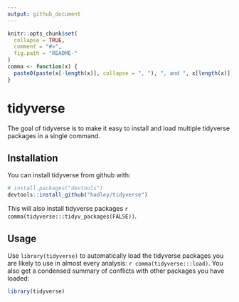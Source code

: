 ```yaml
---
output: github_document
---
```

<!-- README.md is generated from README.Rmd. Please edit that file -->

```r
knitr::opts_chunk$set(
  collapse = TRUE,
  comment = "#>",
  fig.path = "README-"
)
comma <- function(x) {
  paste0(paste(x[-length(x)], collapse = ", "), ", and ", x[length(x)])
}
```

# tidyverse

The goal of tidyverse is to make it easy to install and load multiple tidyverse packages in a single command.

## Installation

You can install tidyverse from github with:

```r
# install.packages("devtools")
devtools::install_github("hadley/tidyverse")
```

This will also install tidyverse packages `r comma(tidyverse:::tidyv_packages(FALSE))`.

## Usage

Use `library(tidyverse)` to automatically load the tidyverse packages you are likely to use in almost every analysis: `r comma(tidyverse:::load)`. You also get a condensed summary of conflicts with other packages you have loaded:

```r
library(tidyverse)
```
